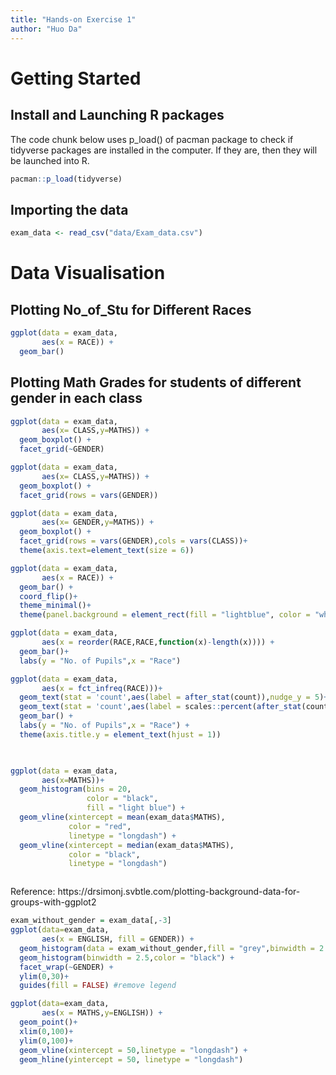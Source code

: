 ```yaml
---
title: "Hands-on Exercise 1"
author: "Huo Da"
---
```


# Getting Started

## Install and Launching R packages

The code chunk below uses p_load() of pacman package to check if tidyverse packages are installed in the computer. If they are, then they will be launched into R.

```r
pacman::p_load(tidyverse)

```

## Importing the data

```r
exam_data <- read_csv("data/Exam_data.csv")
```

# Data Visualisation 
## Plotting No_of_Stu for Different Races

```r
ggplot(data = exam_data,
       aes(x = RACE)) +
  geom_bar()

```
## Plotting Math Grades for students of different gender in each class

```r
ggplot(data = exam_data,
       aes(x= CLASS,y=MATHS)) +
  geom_boxplot() +
  facet_grid(~GENDER)

```

```r
ggplot(data = exam_data,
       aes(x= CLASS,y=MATHS)) +
  geom_boxplot() +
  facet_grid(rows = vars(GENDER))
```
```r
ggplot(data = exam_data,
       aes(x= GENDER,y=MATHS)) +
  geom_boxplot() +
  facet_grid(rows = vars(GENDER),cols = vars(CLASS))+
  theme(axis.text=element_text(size = 6))
```
```r
ggplot(data = exam_data,
       aes(x = RACE)) +
  geom_bar() +
  coord_flip()+
  theme_minimal()+
  theme(panel.background = element_rect(fill = "lightblue", color = "white"))
```
```r
ggplot(data = exam_data,
       aes(x = reorder(RACE,RACE,function(x)-length(x)))) +
  geom_bar()+
  labs(y = "No. of Pupils",x = "Race") 
```

```r
ggplot(data = exam_data,
       aes(x = fct_infreq(RACE)))+
  geom_text(stat = 'count',aes(label = after_stat(count)),nudge_y = 5)+
  geom_text(stat = 'count',aes(label = scales::percent(after_stat(count/sum(count)))), nudge_y = 15)+
  geom_bar() +
  labs(y = "No. of Pupils",x = "Race") +
  theme(axis.title.y = element_text(hjust = 1)) 
  



```
```r
ggplot(data = exam_data,
       aes(x=MATHS))+
  geom_histogram(bins = 20,
                 color = "black",
                 fill = "light blue") +
  geom_vline(xintercept = mean(exam_data$MATHS),
             color = "red",
             linetype = "longdash") +
  geom_vline(xintercept = median(exam_data$MATHS),
             color = "black",
             linetype = "longdash")



```

Reference: https://drsimonj.svbtle.com/plotting-background-data-for-groups-with-ggplot2
```r
exam_without_gender = exam_data[,-3]
ggplot(data=exam_data,
       aes(x = ENGLISH, fill = GENDER)) +
  geom_histogram(data = exam_without_gender,fill = "grey",binwidth = 2.5,alpha = 0.5) +
  geom_histogram(binwidth = 2.5,color = "black") +
  facet_wrap(~GENDER) +
  ylim(0,30)+
  guides(fill = FALSE) #remove legend

```

```r
ggplot(data=exam_data,
       aes(x = MATHS,y=ENGLISH)) +
  geom_point()+
  xlim(0,100)+
  ylim(0,100)+
  geom_vline(xintercept = 50,linetype = "longdash") +
  geom_hline(yintercept = 50, linetype = "longdash")



```









